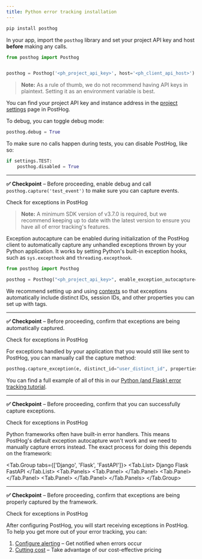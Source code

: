 ```yaml
---
title: Python error tracking installation
---
```




<Steps>
<Step title="Installing PostHog Python SDK" subtitle="Your goal in this step: Install the PostHog Python SDK." badge="required">

```bash
pip install posthog
```

In your app, import the `posthog` library and set your project API key and host **before** making any calls.

```python
from posthog import Posthog


posthog = Posthog('<ph_project_api_key>', host='<ph_client_api_host>')
```

> **Note:** As a rule of thumb, we do not recommend having API keys in plaintext. Setting it as an environment variable is best.

You can find your project API key and instance address in the [project settings](https://app.posthog.com/project/settings) page in PostHog.

To debug, you can toggle debug mode:

```python
posthog.debug = True
```

To make sure no calls happen during tests, you can disable PostHog, like so:

```python
if settings.TEST:
    posthog.disabled = True
```

---

**✅ Checkpoint** – Before proceeding, enable debug and call `posthog.capture('test_event')` to make sure you can capture events.

<div className="mt-4 mb-2">
  <CallToAction type="primary" to="https://us.posthog.com/activity/explore">
    Check for exceptions in PostHog
  </CallToAction>
</div>

</Step>
<Step title="Setting up exception autocapture" subtitle="Your goal in this step: Enable automatic exception tracking for your Python application." badge="required">

> **Note:** A minimum SDK version of v3.7.0 is required, but we recommend keeping up to date with the latest version to ensure you have all of error tracking's features.

Exception autocapture can be enabled during initialization of the PostHog client to automatically capture any unhandled exceptions thrown by your Python application. It works by setting Python's built-in exception hooks, such as `sys.excepthook` and `threading.excepthook`.

```python
from posthog import Posthog

posthog = Posthog("<ph_project_api_key>", enable_exception_autocapture=True, ...)
```

We recommend setting up and using [contexts](/docs/libraries/python#contexts) so that exceptions automatically include distinct IDs, session IDs, and other properties you can set up with tags.

--- 

**✅ Checkpoint** – Before proceeding, confirm that exceptions are being automatically captured.

<div className="mt-4 mb-2">
  <CallToAction type="primary" to="https://us.posthog.com/activity/explore">
    Check for exceptions in PostHog
  </CallToAction>
</div>

</Step>
<Step title="Manually capturing exceptions" subtitle="Your goal in this step: Manually capture exceptions in your Python application." badge="optional">

For exceptions handled by your application that you would still like sent to PostHog, you can manually call the capture method:

```python
posthog.capture_exception(e, distinct_id="user_distinct_id", properties=additional_properties)
```

You can find a full example of all of this in our [Python (and Flask) error tracking tutorial](/tutorials/python-error-tracking).

--- 

**✅ Checkpoint** – Before proceeding, confirm that you can successfully capture exceptions.

<div className="mt-4 mb-2">
  <CallToAction type="primary" to="https://us.posthog.com/activity/explore">
    Check for exceptions in PostHog
  </CallToAction>
</div>

</Step>
<Step title="Framework-specific exception capture" subtitle="Your goal in this step: Configure framework-specific exception capture." badge="optional">

Python frameworks often have built-in error handlers. This means PostHog's default exception autocapture won't work and we need to manually capture errors instead. The exact process for doing this depends on the framework:

<Tab.Group tabs={['Django', 'Flask', 'FastAPI']}>
  <Tab.List>
    <Tab>Django</Tab>
    <Tab>Flask</Tab>
    <Tab>FastAPI</Tab>
  </Tab.List>
  <Tab.Panels>
    <Tab.Panel>
      <DjangoContextMiddleware />
    </Tab.Panel>
    <Tab.Panel>
      <PythonFlaskExceptionAutocapture />
    </Tab.Panel>
    <Tab.Panel>
      <PythonFastAPIExceptionAutocapture />
    </Tab.Panel>
  </Tab.Panels>
</Tab.Group>

--- 

**✅ Checkpoint** – Before proceeding, confirm that exceptions are being properly captured by the framework.

<div className="mt-4 mb-2">
  <CallToAction type="primary" to="https://us.posthog.com/activity/explore">
    Check for exceptions in PostHog
  </CallToAction>
</div>

</Step>
<Step title="Next steps">

After configuring PostHog, you will start receiving exceptions in PostHog. To help you get more out of your error tracking, you can:

1. [Configure alerting](/docs/error-tracking/alerts) – Get notified when errors occur
2. [Cutting cost](/docs/error-tracking/cutting-costs) – Take advantage of our cost-effective pricing

</Step>
</Steps> 
